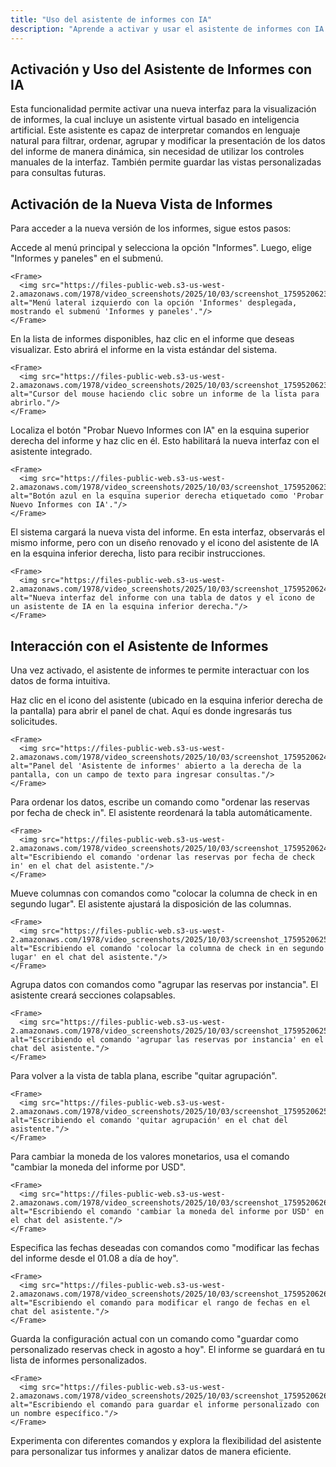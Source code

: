 ```yaml
---
title: "Uso del asistente de informes con IA"
description: "Aprende a activar y usar el asistente de informes con IA para personalizar y analizar tus datos de manera eficiente."
---
```


## Activación y Uso del Asistente de Informes con IA

Esta funcionalidad permite activar una nueva interfaz para la visualización de informes, la cual incluye un asistente virtual basado en inteligencia artificial. Este asistente es capaz de interpretar comandos en lenguaje natural para filtrar, ordenar, agrupar y modificar la presentación de los datos del informe de manera dinámica, sin necesidad de utilizar los controles manuales de la interfaz. También permite guardar las vistas personalizadas para consultas futuras.

## Activación de la Nueva Vista de Informes

Para acceder a la nueva versión de los informes, sigue estos pasos:

<Steps>
  <Step title="Navega a la sección de Informes">
    Accede al menú principal y selecciona la opción "Informes". Luego, elige "Informes y paneles" en el submenú.

    <Frame>
      <img src="https://files-public-web.s3-us-west-2.amazonaws.com/1978/video_screenshots/2025/10/03/screenshot_1759520623_0_68e0276f32845.jpg" alt="Menú lateral izquierdo con la opción 'Informes' desplegada, mostrando el submenú 'Informes y paneles'."/>
    </Frame>
  </Step>

  <Step title="Selecciona un Informe">
    En la lista de informes disponibles, haz clic en el informe que deseas visualizar. Esto abrirá el informe en la vista estándar del sistema.

    <Frame>
      <img src="https://files-public-web.s3-us-west-2.amazonaws.com/1978/video_screenshots/2025/10/03/screenshot_1759520623_1_68e0276f81a73.jpg" alt="Cursor del mouse haciendo clic sobre un informe de la lista para abrirlo."/>
    </Frame>
  </Step>

  <Step title="Activa el Asistente de IA">
    Localiza el botón "Probar Nuevo Informes con IA" en la esquina superior derecha del informe y haz clic en él.  Esto habilitará la nueva interfaz con el asistente integrado.

    <Frame>
      <img src="https://files-public-web.s3-us-west-2.amazonaws.com/1978/video_screenshots/2025/10/03/screenshot_1759520623_2_68e0276fc1fb9.jpg" alt="Botón azul en la esquina superior derecha etiquetado como 'Probar Nuevo Informes con IA'."/>
    </Frame>
  </Step>

  <Step title="Explora la Nueva Interfaz">
    El sistema cargará la nueva vista del informe. En esta interfaz, observarás el mismo informe, pero con un diseño renovado y el icono del asistente de IA en la esquina inferior derecha, listo para recibir instrucciones.

    <Frame>
      <img src="https://files-public-web.s3-us-west-2.amazonaws.com/1978/video_screenshots/2025/10/03/screenshot_1759520624_3_68e0277047d0a.jpg" alt="Nueva interfaz del informe con una tabla de datos y el icono de un asistente de IA en la esquina inferior derecha."/>
    </Frame>
  </Step>
</Steps>

## Interacción con el Asistente de Informes

Una vez activado, el asistente de informes te permite interactuar con los datos de forma intuitiva.

<Steps>
  <Step title="Accede al Panel de Chat">
    Haz clic en el icono del asistente (ubicado en la esquina inferior derecha de la pantalla) para abrir el panel de chat. Aquí es donde ingresarás tus solicitudes.

    <Frame>
      <img src="https://files-public-web.s3-us-west-2.amazonaws.com/1978/video_screenshots/2025/10/03/screenshot_1759520624_4_68e02770766e9.jpg" alt="Panel del 'Asistente de informes' abierto a la derecha de la pantalla, con un campo de texto para ingresar consultas."/>
    </Frame>
  </Step>

  <Step title="Ordena Datos">
    Para ordenar los datos, escribe un comando como "ordenar las reservas por fecha de check in". El asistente reordenará la tabla automáticamente.

    <Frame>
      <img src="https://files-public-web.s3-us-west-2.amazonaws.com/1978/video_screenshots/2025/10/03/screenshot_1759520624_5_68e02770a91a7.jpg" alt="Escribiendo el comando 'ordenar las reservas por fecha de check in' en el chat del asistente."/>
    </Frame>
  </Step>

  <Step title="Reorganiza Columnas">
    Mueve columnas con comandos como "colocar la columna de check in en segundo lugar". El asistente ajustará la disposición de las columnas.

    <Frame>
      <img src="https://files-public-web.s3-us-west-2.amazonaws.com/1978/video_screenshots/2025/10/03/screenshot_1759520625_6_68e027711e0db.jpg" alt="Escribiendo el comando 'colocar la columna de check in en segundo lugar' en el chat del asistente."/>
    </Frame>
  </Step>

  <Step title="Agrupa Datos">
    Agrupa datos con comandos como "agrupar las reservas por instancia". El asistente creará secciones colapsables.

    <Frame>
      <img src="https://files-public-web.s3-us-west-2.amazonaws.com/1978/video_screenshots/2025/10/03/screenshot_1759520625_7_68e02771858b5.jpg" alt="Escribiendo el comando 'agrupar las reservas por instancia' en el chat del asistente."/>
    </Frame>
  </Step>

  <Step title="Quita la Agrupación">
    Para volver a la vista de tabla plana, escribe "quitar agrupación".

    <Frame>
      <img src="https://files-public-web.s3-us-west-2.amazonaws.com/1978/video_screenshots/2025/10/03/screenshot_1759520625_8_68e02771dc378.jpg" alt="Escribiendo el comando 'quitar agrupación' en el chat del asistente."/>
    </Frame>
  </Step>

  <Step title="Cambia la Moneda">
    Para cambiar la moneda de los valores monetarios, usa el comando "cambiar la moneda del informe por USD".

    <Frame>
      <img src="https://files-public-web.s3-us-west-2.amazonaws.com/1978/video_screenshots/2025/10/03/screenshot_1759520626_9_68e0277232231.jpg" alt="Escribiendo el comando 'cambiar la moneda del informe por USD' en el chat del asistente."/>
    </Frame>
  </Step>

  <Step title="Ajusta el Rango de Fechas">
    Especifica las fechas deseadas con comandos como "modificar las fechas del informe desde el 01.08 a día de hoy".

    <Frame>
      <img src="https://files-public-web.s3-us-west-2.amazonaws.com/1978/video_screenshots/2025/10/03/screenshot_1759520626_10_68e0277292677.jpg" alt="Escribiendo el comando para modificar el rango de fechas en el chat del asistente."/>
    </Frame>
  </Step>

  <Step title="Guarda Configuraciones Personalizadas">
    Guarda la configuración actual con un comando como "guardar como personalizado reservas check in agosto a hoy". El informe se guardará en tu lista de informes personalizados.

    <Frame>
      <img src="https://files-public-web.s3-us-west-2.amazonaws.com/1978/video_screenshots/2025/10/03/screenshot_1759520626_11_68e02772f41ae.jpg" alt="Escribiendo el comando para guardar el informe personalizado con un nombre específico."/>
    </Frame>
  </Step>
</Steps>

<Tip>
  Experimenta con diferentes comandos y explora la flexibilidad del asistente para personalizar tus informes y analizar datos de manera eficiente.
</Tip>

